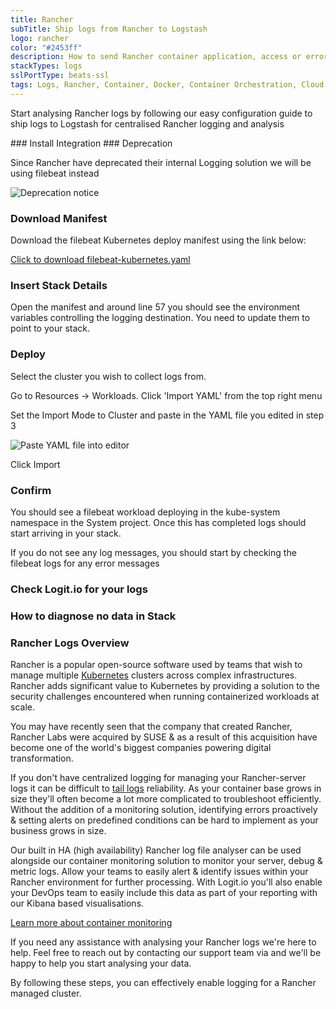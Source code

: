 ```yaml
---
title: Rancher
subTitle: Ship logs from Rancher to Logstash
logo: rancher
color: "#2453ff"
description: How to send Rancher container application, access or error logs to your Hosted ELK Logstash instance. Logit.io 
stackTypes: logs
sslPortType: beats-ssl
tags: Logs, Rancher, Container, Docker, Container Orchestration, Cloud Native
---
```


Start analysing Rancher logs by following our easy configuration 
guide to ship logs to Logstash for centralised Rancher logging and analysis

<Steps>
  ### Install Integration
  <InstallIntegration/>
  ### Deprecation

  Since Rancher have deprecated their internal Logging solution we will be using filebeat instead

  ![Deprecation notice](@/images/integrations/rancher/deprecation.png)

  ### Download Manifest

  Download the filebeat Kubernetes deploy manifest using the link below:

  [Click to download filebeat-kubernetes.yaml](https://cdn.logit.io/filebeat-kubernetes.yaml)

  ### Insert Stack Details

  <InsertStackDetails>
    Open the manifest and around line 57 you should see the environment variables 
    controlling the logging destination. You need to update them to point to your stack.
  </InsertStackDetails>

  ### Deploy

  Select the cluster you wish to collect logs from.

  Go to Resources -> Workloads. Click 'Import YAML' from the top right menu

  Set the Import Mode to Cluster and paste in the YAML file you edited in step 3

  ![Paste YAML file into editor](@/images/integrations/rancher/step4.png)

  Click Import

  ### Confirm

  You should see a filebeat workload deploying in the kube-system namespace in 
  the System project. Once this has completed logs should start arriving in your stack.

  If you do not see any log messages, you should start by checking the filebeat logs for any error messages

  ### Check Logit.io for your logs

  <LaunchStack utmMedium="logs" utmCampaign="rancher" source="rancher" />

  ### How to diagnose no data in Stack

  <DiagnoseNoData />

</Steps>

### Rancher Logs Overview

Rancher is a popular open-source software used by teams that wish to manage 
multiple [Kubernetes](/integrations/log-management/containerisation/kubernetes) clusters 
across complex infrastructures. Rancher adds significant value to Kubernetes 
by providing a solution to the security challenges encountered when 
running containerized workloads at scale. 

You may have recently seen that the company that created Rancher, Rancher Labs 
were acquired by SUSE & as a result of this acquisition have become one of 
the world's biggest companies powering digital transformation.

If you don't have centralized logging for managing your Rancher-server logs it 
can be difficult to [tail logs](https://logit.io/solutions/live-tail-hosted-logtrail/) 
reliability. As your container base grows in size they'll often become a lot more 
complicated to troubleshoot efficiently. Without the addition of a monitoring solution, 
identifying errors proactively & setting alerts on predefined conditions can 
be hard to implement as your business grows in size.

Our built in HA (high availability) Rancher log file analyser can be used 
alongside our container monitoring solution to monitor your server, debug 
& metric logs. Allow your teams to easily alert & identify issues within 
your Rancher environment for further processing. With Logit.io you'll 
also enable your DevOps team to easily include this data as part of 
your reporting with our Kibana based visualisations.

[Learn more about container monitoring](https://logit.io/solutions/monitoring/container-monitoring/)

If you need any assistance with analysing your Rancher logs we're here to help. 
Feel free to reach out by contacting our support team via <IntercomButton text="live chat" /> and 
we'll be happy to help you start analysing your data.

By following these steps, you can effectively enable logging for a Rancher managed cluster.